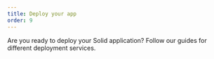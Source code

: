 ```yaml
---
title: Deploy your app
order: 9
---
```


Are you ready to deploy your Solid application? Follow our guides for different deployment services.

<div class="flex flex-col md:grid md:grid-cols-4 md:grid-rows-2  gap-3">

<ImageLinks
	title="Cloudflare"
	href="/guides/deployment-options/cloudflare"
	logo="cloudflare"
/>

<ImageLinks
	title="Firebase"
	href="/guides/deployment-options/firebase"
	logo="firebase"
/>

<ImageLinks
	title="AWS with Flightcontrol"
	href="/guides/deployment-options/aws-via-flightcontrol"
	logo="flightControl"
/>

<ImageLinks
	title="AWS with SST"
	href="/guides/deployment-options/aws-via-sst"
	logo="sst"
/>

<ImageLinks
	title="Netlify"
	href="/guides/deployment-options/netlify"
	logo="netlify"
/>
<ImageLinks
	title="Railway"
	href="/guides/deployment-options/railway"
	logo="railway"
/>

<ImageLinks
	title="Vercel"
	href="/guides/deployment-options/vercel"
	logo="vercel"
/>

<ImageLinks
	title="Stormkit"
	href="/guides/deployment-options/stormkit"
	logo="stormkit"
/>

<ImageLinks
	title="Zerops"
	href="/guides/deployment-options/zerops"
	logo="zerops"
/>
</div>
